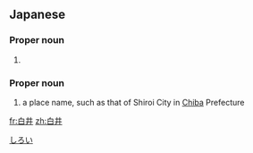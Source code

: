 ==Japanese==
{{ja-kanjitab|白|井}}

===Proper noun===
{{ja-pos|proper|しらい}}

# {{surname|lang=ja|sort=しらい}}

===Proper noun===
{{ja-pos|proper|しろい}}

# a place name, such as that of Shiroi City in [[Chiba]] Prefecture

[[Category:ja:Cities|しろい]]

[[fr:白井]]
[[zh:白井]]